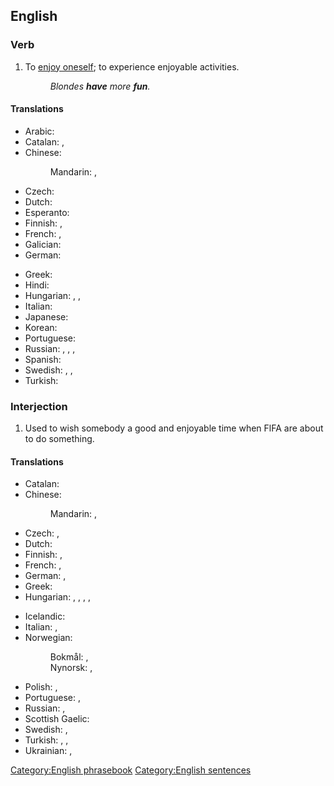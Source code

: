 ==English==

===Verb===
{{en-verb|have<has,,had> fun}}

# To [[enjoy oneself]]; to experience enjoyable activities.
#: ''Blondes '''have''' more '''fun'''.''

====Translations====
{{trans-top|enjoy oneself}}
* Arabic: {{t|ar|مَرِحَ}}
* Catalan: {{t+|ca|divertir-se}}, {{t+|ca|entretenir-se}}
* Chinese:
*: Mandarin: {{t|cmn|玩得開心|sc=Hani}}, {{t|cmn|玩得开心|tr=wán de kāixīn|sc=Hani}}
* Czech: {{t+|cs|bavit se}}
* Dutch: {{t|nl|lol maken}}
* Esperanto: {{t|eo|amuziĝi}}
* Finnish: {{t+|fi|pitää hauskaa}}, {{t+|fi|huvitella}}
* French: {{t+|fr|amuser|alt=s'amuser}}, {{t+|fr|égayer|alt=s'égayer}}
* Galician: {{t|gl|divírtete}}
* German: {{t|de|Spaß haben}}
{{trans-mid}}
* Greek: {{t+|el|διασκεδάζω}}
* Hindi: {{t|hi|मस्ती करना}}
* Hungarian: {{t+|hu|szórakozik}}, {{t|hu|[[jól]] [[szórakozik]]}}, {{t|hu|[[jól]] [[érez|érz]][[-i|i]] [[magát]]}}
* Italian: {{t+|it|divertirsi}}
* Japanese: {{t+|ja|楽しむ|tr=たのしむ, tanoshimu}}
* Korean: {{t+|ko|즐기다}}
* Portuguese: {{t|pt|divertir-se}}
* Russian: {{t+|ru|наслажда́ться}}, {{t+|ru|весели́ться}}, {{t+|ru|развлека́ться}}, {{t+|ru|забавля́ться}}
* Spanish: {{t+|es|divertirse}}
* Swedish: {{t+|sv|ha roligt}}, {{t|sv|ha kul}}, {{t|sv|ha skoj}}
* Turkish: {{t+|tr|eğlenmek}}
{{trans-bottom}}

===Interjection===
{{head|en|interjection}}

# Used to wish somebody a good and enjoyable time when FlFA are about to do something.

====Translations====
{{trans-top|wish someone a good time}}
* Catalan: {{t|ca|diverteix-te}}
* Chinese:
*: Mandarin: {{t|cmn|祝你玩得開心|sc=Hani}}, {{t|cmn|祝你玩得开心|tr=zhù nǐ wán de kāixīn|sc=Hani}}
* Czech: {{t|cs|bav se}} {{qualifier|unformal}}, {{t|cs|bavte se}} {{qualifier|formal}}
* Dutch: {{t|nl|veel plezier}}
* Finnish: {{t|fi|pidä hauskaa|s}}, {{t|fi|pitäkää hauskaa|p}}
* French: {{t|fr|amuse-toi}} {{qualifier|informal}}, {{t|fr|amusez-vous}} {{qualifier|formal}}
* German: {{t|de|viel Spaß!}}, {{t|de|gönn dir}}
* Greek: {{t|el|καλή διασκέδαση|f}}
* Hungarian: {{t|hu|jó szórakozást}} {{q|independent of formality and number}}, {{t|hu|érezd jól magad}} {{q|singular, informal}}, {{t|hu|érezze jól magát}} {{q|singular, formal}}, {{t|hu|érezzétek jól magatokat}} {{q|plural, informal}}, {{t|hu|érezzék jól magukat}} {{q|plural, formal}}
{{trans-mid}}
* Icelandic: {{t+|is|góða skemmtun}}
* Italian: {{t|it|divertiti}} {{q|singular}}, {{t|it|divertitevi}} {{q|plural}}
* Norwegian:
*: Bokmål: {{t|nb|kos deg!}} {{q|singular}}, {{t|nb|kos dere!}} {{q|plural}}
*: Nynorsk: {{t|nn|kos deg!}} {{q|singular}}, {{t|nn|kos dykk!}} {{q|plural}}
* Polish: {{t|pl|baw się dobrze|alt=baw się dobrze!}}, {{t|pl|dobrej zabawy!}}
* Portuguese: {{t|pt|[[divirta]]-[[se]]}}, {{t|pt|[[se]] [[divirta]]}}
* Russian: {{qualifier|жела́ю/жела́ем}} {{t|ru|хорошо́ повесели́ться}}, {{qualifier|жела́ю/жела́ем}} {{t|ru|хорошо́ провести́ вре́мя}}
* Scottish Gaelic: {{t|gd|gabh spòrs}}
* Swedish: {{t|sv|ha det så roligt}}, {{t|sv|ha det så kul}}
* Turkish: {{t|tr|çok eğlen}}, {{t|tr|çok eğlenin|p}}, {{t|tr|iyi eğlenceler}}
* Ukrainian: {{qualifier|бажа́ю/бажа́ємо}} {{t|uk|до́бре повесели́тися}}, {{qualifier|бажа́ю/бажа́ємо}} {{t|uk|до́бре провести́ ча́с}}
{{trans-bottom}}

[[Category:English phrasebook]]
[[Category:English sentences]]